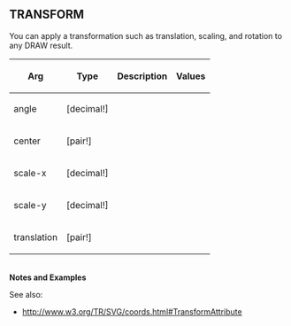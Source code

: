 == TRANSFORM== 

You can apply a transformation such as translation, scaling, and rotation to any DRAW result.

{| cellspacing="1" cellpadding="4" border="0" style="background: black; color: black"
! bgcolor="silver" | Arg 
! bgcolor="silver" | Type 
! bgcolor="silver" | Description
! bgcolor="silver" | Values
|- 
| bgcolor="white" | angle
| bgcolor="white" | [decimal!]
| bgcolor="white" | 
| bgcolor="white" | 
|- 
| bgcolor="white" | center
| bgcolor="white" | [pair!]
| bgcolor="white" | 
| bgcolor="white" | 
|- 
| bgcolor="white" | scale-x
| bgcolor="white" | [decimal!]
| bgcolor="white" | 
| bgcolor="white" | 
|- 
| bgcolor="white" | scale-y
| bgcolor="white" | [decimal!]
| bgcolor="white" | 
| bgcolor="white" | 
|- 
| bgcolor="white" | translation
| bgcolor="white" | [pair!]
| bgcolor="white" | 
| bgcolor="white" | 
|}
<br>'''Notes and Examples'''
<p>See also:</p>
<ul>
<li>http://www.w3.org/TR/SVG/coords.html#TransformAttribute</li>
</ul>